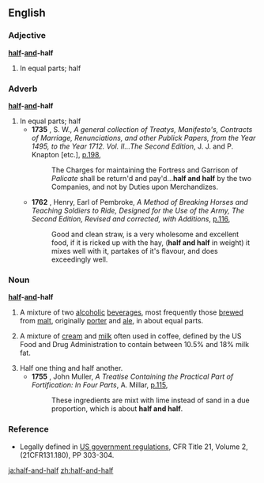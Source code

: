 ==English==

===Adjective===
'''[[half]]-[[and]]-half'''
#In equal parts; half 

===Adverb===
'''[[half]]-[[and]]-half'''
#In equal parts; half
#*'''1735''' {{UK}}, S. W., ''A general collection of Treatys, Manifesto's, Contracts of Marriage, Renunciations, and other Publick Papers, from the Year 1495, to the Year 1712. Vol. II...The Second Edition'', J. J. and P. Knapton [etc.], [http://books.google.com/books?vid=OCLC15292587&id=U8nYFSTQhXcC&pg=RA1-PA198&lpg=RA1-PA198&dq=half-and-half+date:1720-1740&num=100 p.198], 
#*:The Charges for maintaining the Fortress and Garrison of ''Palicate'' shall be return'd and pay'd...'''half and half''' by the two Companies, and not by Duties upon Merchandizes.
#*'''1762''' {{UK}}, Henry, Earl of Pembroke, ''A Method of Breaking Horses and Teaching Soldiers to Ride, Designed for the Use of the Army, The Second Edition, Revised and corrected, with Additions'', [http://books.google.com/books?vid=0H5tUSFzK7ko8fZu&id=VW8FAAAAQAAJ&pg=PA116&lpg=PA116&dq=half-and-half+date:1761-1770&num=100#PPA116,M1 p.116],
#*:Good and clean straw, is a very wholesome and excellent food, if it is ricked up with the hay, ('''half and half''' in weight) it mixes well with it, partakes of it's flavour, and does exceedingly well.

===Noun===
'''[[half]]-[[and]]-half'''
# A mixture of two [[alcoholic]] [[beverage]]s, most frequently those [[brew#Verb|brewed]] from [[malt]], originally [[porter]] and [[ale]], in about equal parts. <!-- Dickens reference removed, as usage predates him -->
#{{US}} A mixture of [[cream]] and [[milk]] often used in coffee, defined by the US Food and Drug Administration to contain between 10.5% and 18% milk fat.
# Half one thing and half another.
#*'''1755''' {{UK}}, John Muller, ''A Treatise Containing the Practical Part of Fortification: In Four Parts'', A. Millar, [http://books.google.com/books?vid=0jYkvhKtBTYv4E07PC&id=i8gk6KM_q5cC&pg=RA10-PA115&lpg=RA10-PA115&dq=half-and-half+date:1741-1760&num=100 p.115],
#*: These ingredients are mixt with lime instead of sand in a due proportion, which is about '''half and half'''.


===Reference===
*Legally defined in [http://vm.cfsan.fda.gov/~lrd/FCF131.html US government regulations], CFR Title 21, Volume 2, (21CFR131.180), PP 303-304.

[[ja:half-and-half]]
[[zh:half-and-half]]
